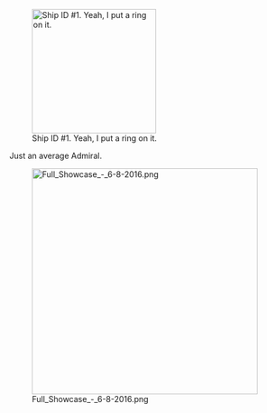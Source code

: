 [[File:Murakumo Valentine Full.png|thumb|220px|right|Ship ID #1. Yeah, I put a ring on it.]]

Just an average Admiral.

[[File:Full_Showcase_-_6-8-2016.png|thumb|left|400px]]